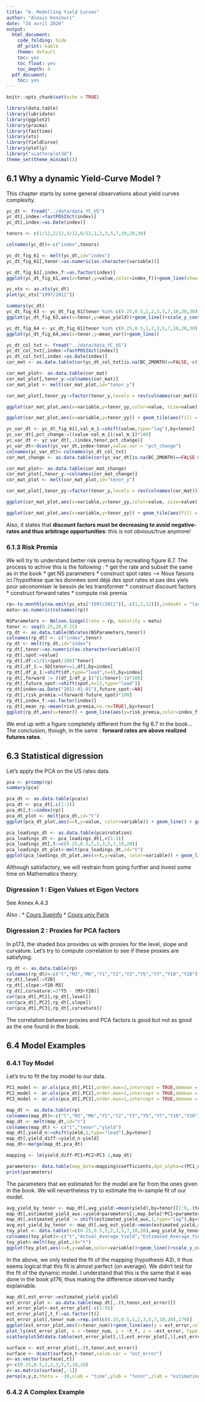 ```yaml
---
title: "6. Modelling Yield Curves"
author: "Alexis Kenshuri"
date: "24 avril 2020"
output:
  html_document:
    code_folding: hide
    df_print: kable
    theme: default
    toc: yes
    toc_float: yes
    toc_depth: 4 
  pdf_document:
    toc: yes
---
```


```r
knitr::opts_chunk$set(echo = TRUE)
```


```r
library(data.table)
library(lubridate)
library(ggplot2)
library(pracma)
library(fasttime)
library(xts)
library(YieldCurve)
library(plotly)
library("scatterplot3d")
theme_set(theme_minimal())
```

## 6.1 Why a dynamic Yield-Curve Model ?

This chapter starts by some general observations about yield curves complexity.

```r
yc_dt <- fread("../data/data_YC_US")
yc_dt[,index:=fastPOSIXct(index)]
yc_dt[,index:=as.Date(index)]

tenors <- c(1/12,2/12,3/12,6/12,1,2,3,5,7,10,20,30)

colnames(yc_dt)<-c("index",tenors)

yc_dt_fig_61 <- melt(yc_dt,id="index")
yc_dt_fig_61[,tenor:=as.numeric(as.character(variable))]

yc_dt_fig_61[,index_f:=as.factor(index)]
ggplot(yc_dt_fig_61,aes(x=tenor,y=value,color=index_f))+geom_line(show.legend = FALSE)

yc_xts <- as.xts(yc_dt)
plot(yc_xts["1997/2011"])

summary(yc_dt)
yc_dt_fig_63 <- yc_dt_fig_61[tenor %in% c(0.25,0.5,1,2,3,5,7,10,20,30),mean_yield:=mean(value,na.rm=TRUE),by=tenor]
ggplot(yc_dt_fig_63,aes(x=tenor,y=mean_yield))+geom_line()+scale_y_continuous(limits = c(0,8))

yc_dt_fig_64 <- yc_dt_fig_61[tenor %in% c(0.25,0.5,1,2,3,5,7,10,20,30),mean_var:=var(value,na.rm=TRUE),by=tenor]
ggplot(yc_dt_fig_64,aes(x=tenor,y=mean_var))+geom_line()

yc_dt_col_txt <- fread("../data/data_YC_US")
yc_dt_col_txt[,index:=fastPOSIXct(index)]
yc_dt_col_txt[,index:=as.Date(index)]
cor_mat <- as.data.table(cor(yc_dt_col_txt[is.na(BC_2MONTH)==FALSE,-c(1:3,13)]))

cor_mat_plot<- as.data.table(cor_mat)
cor_mat_plot[,tenor_y:=colnames(cor_mat)]
cor_mat_plot <- melt(cor_mat_plot,id="tenor_y")

cor_mat_plot[,tenor_yy:=factor(tenor_y,levels = rev(colnames(cor_mat)))]

ggplot(cor_mat_plot,aes(x=variable,y=tenor_yy,color=value, size=value)) + geom_point()

ggplot(cor_mat_plot,aes(x=variable,y=tenor_yy)) + geom_tile(aes(fill = value),colour="white") + scale_fill_gradient(low = "white", high = "steelblue")

yc_var_dt <- yc_dt_fig_61[,val_m_1:=shift(value,type="lag"),by=tenor]
yc_var_dt[,pct_change:=((value-val_m_1)/val_m_1)*100]
yc_var_dt <- yc_var_dt[,.(index,tenor,pct_change)]
yc_var_dt<-dcast(yc_var_dt,index~tenor,value.var = "pct_change")
colnames(yc_var_dt)<-colnames(yc_dt_col_txt)
cor_mat_change <- as.data.table(cor(yc_var_dt[is.na(BC_2MONTH)==FALSE & is.na(BC_2MONTH)==FALSE,-c(1:4,13)]))

cor_mat_plot<- as.data.table(cor_mat_change)
cor_mat_plot[,tenor_y:=colnames(cor_mat_change)]
cor_mat_plot <- melt(cor_mat_plot,id="tenor_y")

cor_mat_plot[,tenor_yy:=factor(tenor_y,levels = rev(colnames(cor_mat)))]

ggplot(cor_mat_plot,aes(x=variable,y=tenor_yy,color=value, size=value)) + geom_point()

ggplot(cor_mat_plot,aes(x=variable,y=tenor_yy)) + geom_tile(aes(fill = value),colour="white") + scale_fill_gradient(low = "white", high = "steelblue")
```

Also, it states that **discount factors must be decreasing to avoid negative-rates and thus arbitrage opportunities**: this is not obvious/true anymore!

### 6.1.3 Risk Premia

We will try to understand better risk premia by recreating figure 6.7. The process to achive this is the following :
* get the rate and subset the same as in the book
* get NS parameters
* construct spot rates --> Nous faisons ici l'hypothèse que les données sont déjà des spot rates et pas des yiels pour séconomiser le besoin de les transformer
* construct discount factors
* construct forward rates
* compute risk premia

```r
rp<-to.monthly(na.omit(yc_xts["1997/2011"][,-c(1,2,12)]),indexAt = "lastof", OHLC=FALSE)
matu<-as.numeric(colnames(rp))

NSParameters <- Nelson.Siegel(rate = rp, maturity = matu)
tenor <- seq(0.25,20,0.25)
rp_dt <- as.data.table(NSrates(NSParameters,tenor))
colnames(rp_dt) <- c("index",tenor)
rp_dt <- melt(rp_dt,id="index")
rp_dt[,tenor:=as.numeric(as.character(variable))]
rp_dt[,spot:=value]
rp_dt[,df:=1/(1+spot/100)^tenor]
rp_dt[,df_1:=.SD[tenor==1,df],by=index]
rp_dt[,df_p_1:=shift(df,type="lead",n=4),by=index]
rp_dt[,forward := ((df_1/df_p_1)^(1/tenor)-1)*100]
rp_dt[,future_spot:=shift(spot,n=12,type="lead")]
rp_dt[index>as.Date("2011-01-01"),future_spot:=NA]
rp_dt[,risk_premia:=(forward-future_spot)*100]
rp_dt[,index_f:=as.factor(index)]
rp_dt[,mean_rp:=mean(risk_premia,na.rm=TRUE),by=tenor]
ggplot(rp_dt,aes(x=tenor)) + geom_line(aes(y=risk_premia,color=index_f),show.legend = FALSE) + geom_line(aes(y=mean_rp),color="black")
```

We end up with a figure completely different from the fig 6.7 in the book... The conclusion, though, in the same : **forward rates are above realized futures rates**.

## 6.3 Statistical digression

Let's apply the PCA on the US rates data.

```r
pca <- prcomp(rp)
summary(pca)

pca_dt <- as.data.table(pca$x)
pca_dt <- pca_dt[,c(1:3)]
pca_dt[,t:=index(rp)]
pca_dt_plot <- melt(pca_dt,id="t")
ggplot(pca_dt_plot,aes(x=t,y=value, color=variable)) + geom_line() + ggtitle("Three Largest Principal Components") 

pca_loadings_dt <- as.data.table(pca$rotation)
pca_loadings_dt <- pca_loadings_dt[,c(1:3)]
pca_loadings_dt[,t:=c(0.25,0.5,1,2,3,5,7,10,20)]
pca_loadings_dt_plot<-melt(pca_loadings_dt,id="t")
ggplot(pca_loadings_dt_plot,aes(x=t,y=value, color=variable)) + geom_line()  + ggtitle("PCA loadings")
```

Although satisfactory, we will restrain from going further and invest some time on Mathematics theory.

### Digression 1 : Eigen Values et Eigen Vectors

See Annex A.4.3

Also :
* [Cours Supinfo](https://www.supinfo.com/cours/1LAL/chapitres/04-diagonalisation-matrices-carrees)
* [Cours univ Paris](https://www.math.univ-paris13.fr/~schwartz/L2/diag.pdf)


### Digression 2 : Proxies for PCA factors

In p173, the shaded box provides us with proxies for the level, slope and curvature. Let's try to compute correlation to see if these proxies are satisfying.

```r
rp_dt <- as.data.table(rp)
colnames(rp_dt)<-c("t","M3","M6","Y1","Y2","Y3","Y5","Y7","Y10","Y20")
rp_dt[,level:=Y20]
rp_dt[,slope:=Y20-M3]
rp_dt[,curvature:=2*Y5 - (M3+Y20)]
cor(pca_dt[,PC1],rp_dt[,level])
cor(pca_dt[,PC2],rp_dt[,slope])
cor(pca_dt[,PC3],rp_dt[,curvature])
```

The correlation between proxies and PCA factors is good but not as good as the one found in the book.

## 6.4 Model Examples

### 6.4.1 Toy Model

Let's tru to fit the toy model to our data.

```r
PC1_model <- ar.ols(pca_dt[,PC1],order.max=1,intercept = TRUE,demean = FALSE)
PC2_model <- ar.ols(pca_dt[,PC2],order.max=1,intercept = TRUE,demean = FALSE)
PC3_model <- ar.ols(pca_dt[,PC3],order.max=1,intercept = TRUE,demean = FALSE)

map_dt <- as.data.table(rp)
colnames(map_dt)<-c("t","M3","M6","Y1","Y2","Y3","Y5","Y7","Y10","Y20")
map_dt <- melt(map_dt,id="t")
colnames(map_dt) <- c("t","tenor","yield")
map_dt[,yield_n:=shift(yield,1,type="lead"),by=tenor]
map_dt[,yield_diff:=yield_n-yield]
map_dt<-merge(map_dt,pca_dt)

mapping <- lm(yield_diff~PC1+PC2+PC3-1,map_dt)

parameters<- data.table(map_beta=mapping$coefficients,dyn_alpha=c(PC1_model$x.intercept,PC2_model$x.intercept,PC3_model$x.intercept),dyn_gamma=c(PC1_model$ar,PC2_model$ar,PC3_model$ar))
print(parameters)
```

The parameters that we estimated for the model are far from the ones given in the book. We will nevertheless try to estimate the in-sample fit of our model.

```r
avg_yield_by_tenor <- map_dt[,avg_yield:=mean(yield),by=tenor][1:9,.(tenor,avg_yield)]
map_dt[,estimated_yield_aux:=yield+parameters[1,map_beta]*PC1+parameters[2,map_beta]*PC2+parameters[3,map_beta]*PC3]
map_dt[,estimated_yield := shift(estimated_yield_aux,1,type="lag"),by=tenor]
avg_est_yield_by_tenor <- map_dt[,avg_est_yield:=mean(estimated_yield,na.rm=TRUE),by=tenor][1:9,.(tenor,avg_est_yield)]
toy_plot <- data.table(t=c(0.25,0.5,1,2,3,5,7,10,20),avg_yield_by_tenor[,avg_yield],avg_est_yield_by_tenor[,avg_est_yield])
colnames(toy_plot)<-c("t","Actual_Average_Yield","Estimated_Average_Yield")
toy_plot<-melt(toy_plot,id="t")
ggplot(toy_plot,aes(x=t,y=value,color=variable))+geom_line()+scale_y_continuous(limits = c(1,6))
```

In the above, we only tested the fit of the mapping (hypothesis A3), it thus seems logical that this fit is almost perfect (on average). We didn't test for the fit of the dynamic model. I understand that this is the same that it was done in the book p176, thus making the difference observed hardly explainable.

```r
map_dt[,est_error:=estimated_yield-yield]
est_error_plot <- as.data.table(map_dt[,.(t,tenor,est_error)])
est_error_plot<-est_error_plot[-c(1:9)]
est_error_plot[,t_f:=as.factor(t)]
est_error_plot[,tenor_num:=rep.int(c(0.25,0.5,1,2,3,5,7,10,20),179)]
ggplot(est_error_plot,aes(x=tenor_num))+geom_line(aes(y = est_error,color=t_f),show.legend = FALSE)
plot_ly(est_error_plot, x = ~tenor_num, y = ~t_f, z = ~est_error, type = "scatter3d", mode = "lines")
scatterplot3d(data.table(est_error_plot[,1],est_error_plot[,5],est_error_plot[,3]))
```

```r
surface <- est_error_plot[,.(t,tenor,est_error)]
surface <- dcast(surface,t~tenor,value.var = "est_error")
x<-as.vector(surface[,t])
y<-c(0.25,0.5,1,2,3,5,7,10,20)
z<-as.matrix(surface[,-1])
persp(x,y,z,theta = -30,xlab = "time",ylab = "tenor",zlab = "estimation error")
```

### 6.4.2 A Complex Example